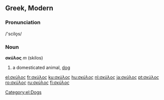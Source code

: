 ==Greek, Modern==
===Pronunciation===
/'scilo̞s/

===Noun===
'''σκύλος''' ''m'' (skilos)
# a domesticated animal, [[dog]]

[[Category:el:Dogs]]

[[el:σκύλος]]
[[fr:σκύλος]]
[[ku:σκύλος]]
[[hu:σκύλος]]
[[nl:σκύλος]]
[[ja:σκύλος]]
[[pt:σκύλος]]
[[ro:σκύλος]]
[[ru:σκύλος]]
[[fi:σκύλος]]